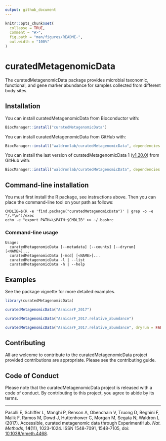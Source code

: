 ```yaml
---
output: github_document
---
```


<!-- README.md is generated from README.Rmd. Please edit that file -->

```r
knitr::opts_chunk$set(
  collapse = TRUE,
  comment = "#>",
  fig.path = "man/figures/README-",
  out.width = "100%"
)
```

# curatedMetagenomicData

<!-- badges: start -->
<!-- badges: end -->

The curatedMetagenomicData package provides microbial taxonomic, functional, and gene marker abundance for samples collected from different body sites.

## Installation

You can install curatedMetagenomicData from Bioconductor with:

```r
BiocManager::install("curatedMetagenomicData")
```

You can install curatedMetagenomicData from GitHub with:

```r
BiocManager::install("waldronlab/curatedMetagenomicData", dependencies = TRUE, build_vignettes = TRUE)
```

You can install the last version of curatedMetagenomicData 1 ([v1.20.0](https://github.com/waldronlab/curatedMetagenomicData/releases/tag/v1.20.0)) from GitHub with:

```r
BiocManager::install("waldronlab/curatedMetagenomicData", dependencies = TRUE, build_vignettes = TRUE, ref = "v1.20.0")
```

## Command-line installation

You must first install the R package, see instructions above. Then you can place the command-line tool on your path as follows:

```
CMDLIB=$(R -e 'find.package("curatedMetagenomicData")' | grep -o -e "/.*\w")/exec
echo -e "export PATH=\$PATH:$CMDLIB" >> ~/.bashrc
```

### Command-line usage

```
Usage:
  curatedMetagenomicData [--metadata] [--counts] [--dryrun] [<NAME>]...
  curatedMetagenomicData [-mcd] [<NAME>]...
  curatedMetagenomicData -l | --list
  curatedMetagenomicData -h | --help
```

## Examples

See the package vignette for more detailed examples.

```r
library(curatedMetagenomicData)
```

```r
curatedMetagenomicData("AsnicarF_2017")
```

```r
curatedMetagenomicData("AsnicarF_2017.relative_abundance")
```

```r
curatedMetagenomicData("AsnicarF_2017.relative_abundance", dryrun = FALSE)
```

## Contributing

All are welcome to contribute to the curatedMetagenomicData project provided contributions are appropriate. Please see the contributing guide.

## Code of Conduct
  
Please note that the curatedMetagenomicData project is released with a code of conduct. By contributing to this project, you agree to abide by its terms.

---

Pasolli E, Schiffer L, Manghi P, Renson A, Obenchain V, Truong D, Beghini F, Malik F, Ramos M, Dowd J, Huttenhower C, Morgan M, Segata N, Waldron L (2017). Accessible, curated metagenomic data through ExperimentHub. *Nat. Methods*, **14**(11), 1023-1024. ISSN 1548-7091, 1548-7105, doi: [10.1038/nmeth.4468](https://doi.org/10.1038/nmeth.4468).
